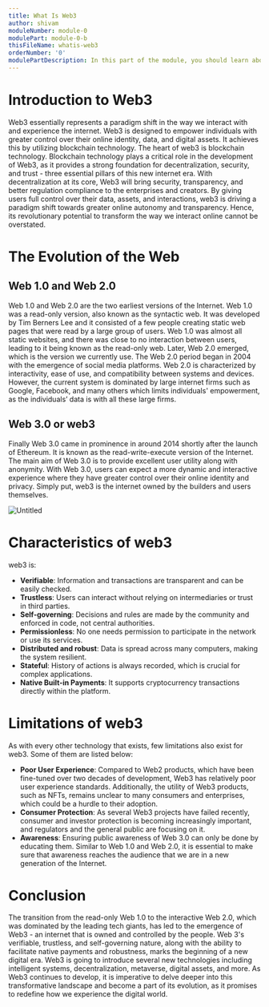 ```yaml
---
title: What Is Web3
author: shivam
moduleNumber: module-0
modulePart: module-0-b
thisFileName: whatis-web3
orderNumber: '0'
modulePartDescription: In this part of the module, you should learn about the fundamentals of Web3, the world's fastest blockchain, Solana, and why to build on Solana.
---
```


# Introduction to Web3

Web3 essentially represents a paradigm shift in the way we interact with and experience the internet. Web3 is designed to empower individuals with greater control over their online identity, data, and digital assets. It achieves this by utilizing blockchain technology. 
The heart of web3 is blockchain technology. Blockchain technology plays a critical role in the development of Web3, as it provides a strong foundation for decentralization, security, and trust - three essential pillars of this new internet era. 
With decentralization at its core, Web3 will bring security, transparency, and better regulation compliance to the enterprises and creators. By giving users full control over their data, assets, and interactions, web3 is driving a paradigm shift towards greater online autonomy and transparency. Hence, its revolutionary potential to transform the way we interact online cannot be overstated.

# The Evolution of the Web

## Web 1.0 and Web 2.0

Web 1.0 and Web 2.0 are the two earliest versions of the Internet. 
Web 1.0 was a read-only version, also known as the syntactic web. It was developed by Tim Berners Lee and it consisted of a few people creating static web pages that were read by a large group of users. Web 1.0 was almost all static websites, and there was close to no interaction between users, leading to it being known as the read-only web.
Later, Web 2.0 emerged, which is the version we currently use. The Web 2.0 period began in 2004 with the emergence of social media platforms. Web 2.0 is characterized by interactivity, ease of use, and compatibility between systems and devices. However, the current system is dominated by large internet firms such as Google, Facebook, and many others which limits individuals' empowerment, as the individuals’ data is with all these large firms.

## Web 3.0 or web3

Finally Web 3.0 came in prominence in around 2014 shortly after the launch of Ethereum. 
It is known as the read-write-execute version of the Internet. The main aim of Web 3.0 is to provide excellent user utility along with anonymity. With Web 3.0, users can expect a more dynamic and interactive experience where they have greater control over their online identity and privacy. Simply put, web3 is the internet owned by the builders and users themselves. 

![Untitled](https://prod-files-secure.s3.us-west-2.amazonaws.com/df3c1e0d-01b0-4523-b846-e1bb2ca88f61/321f9637-c38c-4cb6-b496-d5f9723e5028/Untitled.png)

# Characteristics of web3

web3 is:

- **Verifiable**: Information and transactions are transparent and can be easily checked.
- **Trustless**: Users can interact without relying on intermediaries or trust in third parties.
- **Self-governing**: Decisions and rules are made by the community and enforced in code, not central authorities.
- **Permissionless**: No one needs permission to participate in the network or use its services.
- **Distributed and robust**: Data is spread across many computers, making the system resilient.
- **Stateful**: History of actions is always recorded, which is crucial for complex applications.
- **Native Built-in Payments**: It supports cryptocurrency transactions directly within the platform.

# Limitations of web3

As with every other technology that exists, few limitations also exist for web3. Some of them are listed below:

- **Poor User Experience**: Compared to Web2 products, which have been fine-tuned over two decades of development, Web3 has relatively poor user experience standards. Additionally, the utility of Web3 products, such as NFTs, remains unclear to many consumers and enterprises, which could be a hurdle to their adoption.
- **Consumer Protection**: As several Web3 projects have failed recently, consumer and investor protection is becoming increasingly important, and regulators and the general public are focusing on it.
- **Awareness**: Ensuring public awareness of Web 3.0 can only be done by educating them. Similar to Web 1.0 and Web 2.0, it is essential to make sure that awareness reaches the audience that we are in a new generation of the Internet.

# Conclusion

The transition from the read-only Web 1.0 to the interactive Web 2.0, which was dominated by the leading tech giants, has led to the emergence of Web3 - an internet that is owned and controlled by the people. Web 3's verifiable, trustless, and self-governing nature, along with the ability to facilitate native payments and robustness, marks the beginning of a new digital era. Web3 is going to introduce several new technologies including intelligent systems, decentralization, metaverse, digital assets, and more. As Web3 continues to develop, it is imperative to delve deeper into this transformative landscape and become a part of its evolution, as it promises to redefine how we experience the digital world.